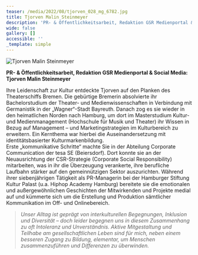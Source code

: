 ```yaml
---
teaser: /media/2022/08/tjorven_028_mg_6782.jpg
title: Tjorven Malin Steinmeyer
description: 'PR- & Öffentlichkeitsarbeit, Redaktion GSR Medienportal & Social Media'
wide: false
gallery: []
accessible: ''
_template: simple
---
```


![Tjorven Malin Steinmeyer](/media/2022/08/tjorven_028_mg_6782.jpg 'Tjorven Malin Steinmeyer')

**PR- & Öffentlichkeitsarbeit, Redaktion GSR Medienportal & Social Media: Tjorven Malin Steinmeyer**

Ihre Leidenschaft zur Kultur entdeckte Tjorven auf den Planken des Theaterschiffs Bremen. Die gebürtige Bremerin absolvierte ihr Bachelorstudium der Theater- und Medienwissenschaften in Verbindung mit Germanistik in der „Wagner“-Stadt Bayreuth. Danach zog es sie wieder in den heimatlichen Norden nach Hamburg, um dort im Masterstudium Kultur- und Medienmanagement (Hochschule für Musik und Theater) ihr Wissen in Bezug auf Management – und Marketingstrategien im Kulturbereich zu erweitern. Ein Kernthema war hierbei die Auseinandersetzung mit identitätsbasierter Kulturmarkenbildung.  
Erste „kommunikative Schritte“ machte Sie in der Abteilung Corporate Communication der tesa SE (Beiersdorf). Dort konnte sie an der Neuausrichtung der CSR-Strategie (Corporate Social Responsibility) mitarbeiten, was in ihr die Überzeugung verankerte, ihre berufliche Laufbahn stärker auf den gemeinnützigen Sektor auszurichten. Während ihrer siebenjährigen Tätigkeit als PR-Managerin bei der Hamburger Stiftung Kultur Palast (u.a. Hiphop Academy Hamburg) bereitete sie die emotionalen und außergewöhnlichen Geschichten der Mitwirkenden und Projekte medial auf und kümmerte sich um die Erstellung und Produktion sämtlicher Kommunikation im Off- und Onlinebereich.

> _Unser Alltag ist geprägt von interkulturellen Begegnungen, Inklusion und Diversität – doch leider begegnen uns in diesem Zusammenhang zu oft Intoleranz und Unverständnis. Aktive Mitgestaltung und Teilhabe am gesellschaftlichen Leben sind für mich, neben einem besseren Zugang zu Bildung, elementar, um Menschen zusammenzuführen und Differenzen zu überwinden._
